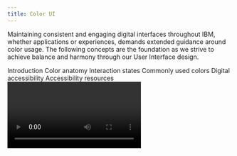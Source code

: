 ```yaml
---
title: Color UI
---
```



<PageDescription>

Maintaining consistent and engaging digital interfaces throughout IBM, whether
applications or experiences, demands extended guidance around color usage. The
following concepts are the foundation as we strive to achieve balance and
harmony through our User Interface design.

</PageDescription>

<AnchorLinks>
  <AnchorLink>Introduction</AnchorLink>
  <AnchorLink>Color anatomy</AnchorLink>
  <AnchorLink>Interaction states</AnchorLink>
  <AnchorLink>Commonly used colors</AnchorLink>
  <AnchorLink>Digital accessibility</AnchorLink>
  <AnchorLink>Accessibility resources</AnchorLink>
</AnchorLinks>

<Video videmoID="281513790" />

## Resources

<Row className="resource-card-group">
<Column colMd={4} colLg={4} noGutterSm>
    <ResourceCard
      subTitle="Setup the IBM Design kit"
      aspectRatio="2:1"
      href="https://ibm.com/standards/web/design-kitt"
      >

![](/images/SketchIcon.svg)

  </ResourceCard>
</Column>
<Column colMd={4} colLg={4} noGutterSm>
    <ResourceCard
      subTitle="Color Palettes for Adobe™(.ase)"
      aspectRatio="2:1"
      href="/files/IBM-color-palettes.zip"
      actionIcon="download"
      >

![](/images/ase.svg)

  </ResourceCard>
</Column>
</Row>

## Introduction

Application of our color palette brings an unified and recognizable consistency to IBM’s vast array of digital products and interfaces. This consistency is grounded by a set of well-defined rules on how to work with our component library in the context of dark and light themes.

![](/images/introduction.gif)

## Color anatomy

The Neutral Gray family is dominant in our UI, making use of subtle shifts in value to help organize content into distinct zones.

The core Blue family has been designated as the primary action color across all products and experiences, ensuring our color aesthetic is a part of every interaction. Additional colors are used sparingly and purposefully.

![blue color grid](/images/color-grid-blues.png)

![alert color grid](/images/color-grid-alert.png)

<Caption>Alerts Colors</Caption>

### Themes

Each theme works with a specific set of primary background colors. These colors are global variables which determine the color of the component being applied within each theme. The light theme uses White and Gray 10 backgrounds and the dark theme uses Gray 100, 90 and 80 backgrounds. Default color tokens are provided for each component based on the primary background color.

<Row>
<Column colMd={3} colLg={2} noGutterSm>

-- Create and add color block components --

<Caption>Light</Caption>

</Column>
<Column colMd={5} colLg={6} noGutterSm>

-- Create and add color block components --

<Caption>Dark</Caption>

</Column>
</Row>

### Global background colors

| Role                    | Hex Value | Color    |                                            |
| ----------------------- | --------- | -------- | ------------------------------------------ |
| Global Background Light | `#ffffff` | White    | <ColorBlock size="xs">#ffffff</ColorBlock> |
| Global Background Light | `#f3f3f3` | Gray 10  | <ColorBlock size="xs">#f3f3f3</ColorBlock> |
| Global Background Dark  | `#3d3d3d` | Gray 80  | <ColorBlock size="xs">#3d3d3d</ColorBlock> |
| Global Background Dark  | `#282828` | Gray 90  | <ColorBlock size="xs">#282828</ColorBlock> |
| Global Background Dark  | `#171717` | Gray 100 | <ColorBlock size="xs">#171717</ColorBlock> |

### Light theme

Gray 10 components are generally paired with White backgrounds and White components with Gray 10 backgrounds. Some components, such as buttons and toggles, are common across both backgrounds.

<Row>
<Column colMd={4} colLg={6}>
<DoDontExample type="do" caption="Gray 10 Dropdown on White background.">

![](images/light-theme-do-1.svg)

</DoDontExample>
</Column>
<Column colMd={4} colLg={6}>
<DoDontExample type="do" caption="White Dropdown on Gray 10 background.">

![](images/light-theme-do-2.svg)

</DoDontExample>
</Column>
<Column colMd={4} colLg={6}>
<DoDontExample type="do" caption="White Overflow Menu on Gray 10 Card.">

![](images/light-theme-do-3.jpg)

</DoDontExample>
</Column>
<Column colMd={4} colLg={6}>
<DoDontExample type="dont" caption="Avoid use of midtones.">

![](images/light-theme-dont-1.svg)

</DoDontExample>
</Column>
</Row>

![UI against light](images/ui-against-light-bg.gif)

<Caption>
  Components with common colors across both light UI backgrounds
</Caption>

<Row>
<Column colMd={4} colLg={4}>

<div class="bx--aspect-ratio bx--aspect-ratio--1x1 bx--aspect-ratio--image">
  <div class="bx--aspect-ratio--object">

![](images/color-in-ui-evidence-light.png)

  </div>
</div>

<Caption>IBM Evidence Builder Prototype</Caption>

</Column>
<Column colMd={4} colLg={4}>

<div class="bx--aspect-ratio bx--aspect-ratio--1x1 bx--aspect-ratio--image">
  <div class="bx--aspect-ratio--object">

![](images/color-in-ui-radar-light.jpg)

  </div>
</div>

<Caption>IBM Radar Prototype</Caption>

</Column>
<Column colMd={4} colLg={4}>

<div class="bx--aspect-ratio bx--aspect-ratio--1x1 bx--aspect-ratio--image">
  <div class="bx--aspect-ratio--object">

![](images/color-in-ui-platform-light.jpg)

  </div>
</div>

<Caption>IBM Cloud Platform Prototype</Caption>

</Column>
</Row>

### Dark theme

Gray 90 components are generally paired with Gray 100 backgrounds and Gray 80 components with Gray 90 backgrounds. Some components, such as buttons and toggles, are common across all three dark UI backgrounds.

<Row>
<Column colMd={4} colLg={6}>
<DoDontExample type="do" caption="Gray 90 Dropdown on Gray 100 background.">

![](images/dark-theme-do-1.svg)

</DoDontExample>
</Column>
<Column colMd={4} colLg={6}>
<DoDontExample type="do" caption="Gray 80 Dropdown on Gray 90 background.">

![](images/dark-theme-do-2.svg)

</DoDontExample>
</Column>
<Column colMd={4} colLg={6}>
<DoDontExample type="do" caption="Gray 70 is sometimes used when compound components are being applied such as an overflow menu.">

![](images/dark-theme-do-3.jpg)

</DoDontExample>
</Column>
<Column colMd={4} colLg={6}>
<DoDontExample type="dont" caption="Do not apply components that are darker than the background unless using high contrast mode.">

![](images/dark-theme-dont-1.svg)

</DoDontExample>
</Column>
</Row>

![UI on dark](images/ui-against-dark-bg.gif)

<Caption>Components with common colors across all dark UI backgrounds</Caption>

<Row>
<Column colMd={4} colLg={4}>

<div class="bx--aspect-ratio bx--aspect-ratio--1x1 bx--aspect-ratio--image">
  <div class="bx--aspect-ratio--object">

![](images/color-in-ui-api-dark.jpg)

  </div>
</div>

<Caption>IBM Watson API Demo</Caption>

</Column>
<Column colMd={4} colLg={4}>

<div class="bx--aspect-ratio bx--aspect-ratio--1x1 bx--aspect-ratio--image">
  <div class="bx--aspect-ratio--object">

![](images/color-in-ui-security-dark.jpg)

  </div>
</div>

<Caption>IBM Security Cloud Prototype</Caption>

</Column>
<Column colMd={4} colLg={4}>

<div class="bx--aspect-ratio bx--aspect-ratio--1x1 bx--aspect-ratio--image">
  <div class="bx--aspect-ratio--object">

![](images/color-in-ui-health-dark.jpg)

  </div>
</div>

<Caption>IBM Watson Health Prototype</Caption>

</Column>
</Row>

### High contrast

In some cases, it is helpful to apply light components to dark backgrounds or light components to dark backgrounds. This technique is useful to focus attention or create visual tension when necessary.

<Row>
<Column colMd={4} colLg={6}>

![](images/high-contrast-do-dont-1.svg)

</Column>
<Column colMd={4} colLg={6}>

![](images/high-contrast-do-dont-2.svg)

</Column>
</Row>

## Interaction states

The primary interaction states have been defined for all colors within the palette. For values between Black and 70, interaction gets lighter and for values between 60 and White, interaction gets darker.

#### Hover

A unique set of color tokens are available for hover states. These colors are outside of the core palette and can be considered as half steps in between adjacent colors.

#### Active

The active state is two full steps lighter for values between 100 and 70 and two full steps darker for values between 60 and 10. Exception: White shares the same active state as Gray 10 and Black shares the same active state as Gray 100. Example: the Gray 10 active state is Gray 30.

#### Selected

The selected state is one full step lighter for values between 100 and 70 and one full step darker for values between 60 and 10. Exception: White shares the same selected state as Gray 10 and Black shares the same selected state as Gray 100. Example: the Gray 10 selected state is Gray 20.

#### Focus

The focus state usually appears as a Blue 60 border in the light theme and as a White border in the dark theme.

<Row>
<Column>

![](images/interaction-states-light-theme.svg)

<Caption>Light theme</Caption>

![](images/interaction-states-dark-theme.svg)

<Caption>Dark theme</Caption>

</Column>
</Row>

## Commonly used colors

The table below lists common colors that are not component specific such as primary text, icons and alerts. For a more comprehensive list of values, please refer to the Style section for each individual component.

Role SCSS Hex Value Color

| Role                   | Hex Value | Color     |                                            |
| ---------------------- | --------- | --------- | ------------------------------------------ |
| Text – Primary Light   | `#171717` | Gray 100  | <ColorBlock size="xs">#171717</ColorBlock> |
| Text – Primary Dark    | `#f3f3f3` | Gray 10   | <ColorBlock size="xs">#f3f3f3</ColorBlock> |
| Text – Secondary Light | `#565656` | Gray 70   | <ColorBlock size="xs">#565656</ColorBlock> |
| Text – Secondary Dark  | `#bebebe` | Gray 30   | <ColorBlock size="xs">#bebebe</ColorBlock> |
| Text – Hint            | `#a4a4a4` | Gray 40   | <ColorBlock size="xs">#a4a4a4</ColorBlock> |
| Alert – Error          | `#da1e28` | Red 60    | <ColorBlock size="xs">#da1e28</ColorBlock> |
| Alert – Warning        | `#fdd13a` | Yellow 30 | <ColorBlock size="xs">#fdd13a</ColorBlock> |
| Alert – Success        | `#24a249` | Green 50  | <ColorBlock size="xs">#24a249</ColorBlock> |

<Row>
<Column>

![Common colors](images/commonly-used-colors.png)

</Column>
</Row>

## Digital accessibility

Using various forms of contrast is the most important consideration when making user-friendly color and interface choices. Awareness of standards and color blindness best practices is the key to accessible color selection.

### WCAG 2.0 Standards

All type color combinations must pass WCAG AA standards of 4.5:1 for normal text and 3:1 for large text. For larger text, if the font weight is light (300) or normal (400) the text should be no smaller than 24px. If the font weight is Semi-Bold (600) then the large text should be no smaller than 19px.

The color families in our palette contain ten values from 10 to 100. White and Black sit outside those values. Black text is WCAG AA accessible on colors ranging from 10 to 50. White text is accessible on colors from 60 to 100.

![](images/wcag2-blues.svg)

Beyond black and white, the IBM color palette provides a range of accessible combinations. Subtracting the foreground value from the background value (or vice versa) helps determine whether that color combination meets the WCAG AA contrast ratio success criteria. If the difference between two values is 50 or greater, the colors are accessible. Anything below a difference of 50 may fail accessibility standards.

![](images/wcag-dos-donts.svg)

### Color blindness

The most common form of color blindness is red/green, where sufferers mix up all colors which have red or green as part of the whole color. Our palette and its usage emphasize blues, darks and lights. These concepts ensure a pleasurable and consistent color experience for as many users as possible.

Those affected by Protanopia color blindness are less sensitive to red light, while sufferers of Deuteranopia have the same problem with green. For example, a person with Protanopia will confuse blue and purple because they can’t recognize the red element of the color purple. The third type of color deficiency, Tritanopia, is the least common and refers to sufferers who struggle to distinguish blue or yellow light. The image below shows what the rainbow may look like to individuals with each of these forms of color blindness.

<Row>
<Column colLg={8}>

![Common colors](images/chromatic.png)

</Column>
</Row>

## Accessibility resources

<Row className="resource-card-group">
  <Column colMd={4} colLg={4} noGutterSm>
    <ResourceCard
      subTitle="Color contrast analyzer"
      aspectRatio="2:1"
      href="https://marijohannessen.github.io/color-contrast-checker/"
      actionIcon="arrowRight"
    />
  </Column>
  <Column colMd={4} colLg={4} noGutterSm>
    <ResourceCard
      subTitle="Accessible color guide"
      aspectRatio="2:1"
      href="https://www.w3.org/TR/UNDERSTANDING-WCAG20/visual-audio-contrast-contrast.html"
      actionIcon="arrowRight"
    />
  </Column>
</Row>
